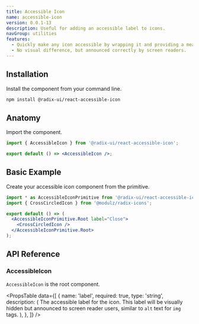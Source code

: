 ```yaml
---
title: Accessible Icon
name: accessible-icon
version: 0.0.1-13
description: Useful for adding an accessible label to icons.
navGroup: utilities
features:
  - Quickly make any icon accessible by wrapping it and providing a meaningful label.
  - No visual difference, but announced correctly by screen readers.
---
```


## Installation

Install the component from your command line.

```bash
npm install @radix-ui/react-accessible-icon
```

## Anatomy

Import the component.

```jsx
import { AccessibleIcon } from '@radix-ui/react-accessible-icon';

export default () => <AccessibleIcon />;
```

## Basic Example

Create your accessible icon component from the primitive.

```jsx live manual
import * as AccessibleIconPrimitive from '@radix-ui/react-accessible-icon';
import { CrossCircledIcon } from '@modulz/radix-icons';

export default () => (
  <AccessibleIconPrimitive.Root label="Close">
    <CrossCircledIcon />
  </AccessibleIconPrimitive.Root>
);
```

## API Reference

### AccessibleIcon

`AccessibleIcon` is the root component.

<PropsTable
  data={[
    {
      name: 'label',
      required: true,
      type: 'string',
      description: (
        <span>
          The accessible label for the icon. This label will be
          visually hidden but announced to screen reader users,
          similar to <Code>alt</Code> text for <Code>img</Code>
          tags.
        </span>
      ),
    },
  ]}
/>
